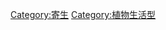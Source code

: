 {{Commons category|Parasitic plants}}
{{Catmore}}

[[Category:寄生|Category:寄生]]
[[Category:植物生活型|Category:植物生活型]]